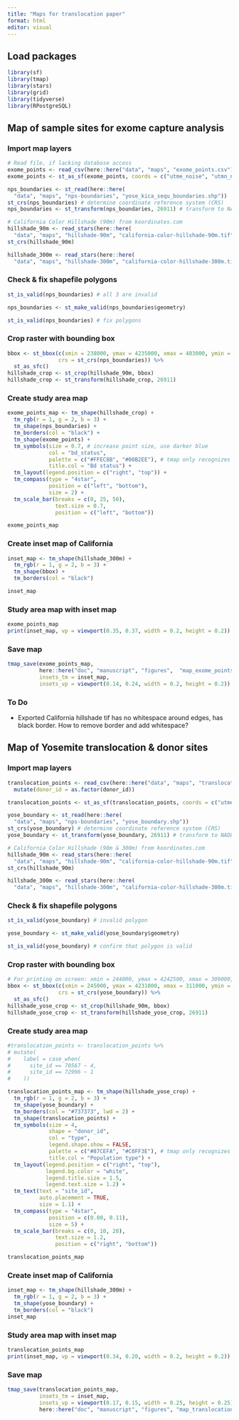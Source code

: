 ```yaml
---
title: "Maps for translocation paper"
format: html
editor: visual
---
```


## Load packages

```r
library(sf)
library(tmap)
library(stars)
library(grid)
library(tidyverse)
library(RPostgreSQL)
```

## Map of sample sites for exome capture analysis

### Import map layers

```r
# Read file, if lacking database access
exome_points <- read_csv(here::here("data", "maps", "exome_points.csv"))
exome_points <- st_as_sf(exome_points, coords = c("utme_noise", "utmn_noise"), crs = st_crs(26911))

nps_boundaries <- st_read(here::here(
  "data", "maps", "nps-boundaries", "yose_kica_sequ_boundaries.shp"))
st_crs(nps_boundaries) # determine coordinate reference system (CRS)
nps_boundaries <- st_transform(nps_boundaries, 26911) # transform to NAD83 UTM11

# California Color Hillshade (90m) from koordinates.com
hillshade_90m <- read_stars(here::here(
  "data", "maps", "hillshade-90m", "california-color-hillshade-90m.tif"))
st_crs(hillshade_90m)

hillshade_300m <- read_stars(here::here(
  "data", "maps", "hillshade-300m", "california-color-hillshade-300m.tif"))
```

### Check & fix shapefile polygons

```r
st_is_valid(nps_boundaries) # all 3 are invalid

nps_boundaries <- st_make_valid(nps_boundaries$geometry)

st_is_valid(nps_boundaries) # fix polygons
```

### Crop raster with bounding box

```r
bbox <- st_bbox(c(xmin = 238000, ymax = 4235000, xmax = 403000, ymin = 4011000), 
                crs = st_crs(nps_boundaries)) %>%  
  st_as_sfc()
hillshade_crop <- st_crop(hillshade_90m, bbox)
hillshade_crop <- st_transform(hillshade_crop, 26911)
```

### Create study area map

```r
exome_points_map <- tm_shape(hillshade_crop) + 
  tm_rgb(r = 1, g = 2, b = 3) +
  tm_shape(nps_boundaries) + 
  tm_borders(col = "black") +
  tm_shape(exome_points) + 
  tm_symbols(size = 0.7, # increase point size, use darker blue
             col = "bd_status", 
             palette = c("#FFEC8B", "#00B2EE"), # tmap only recognizes basic color names (e.g., "blue" but not "lightblue") - use HEX instead
             title.col = "Bd status") +
  tm_layout(legend.position = c("right", "top")) +
  tm_compass(type = "4star",
             position = c("left", "bottom"),
             size = 2) +
  tm_scale_bar(breaks = c(0, 25, 50), 
               text.size = 0.7, 
               position = c("left", "bottom"))

exome_points_map
```

### Create inset map of California

```r
inset_map <- tm_shape(hillshade_300m) +
  tm_rgb(r = 1, g = 2, b = 3) +
  tm_shape(bbox) + 
  tm_borders(col = "black")

inset_map
```

### Study area map with inset map

```r
exome_points_map
print(inset_map, vp = viewport(0.35, 0.37, width = 0.2, height = 0.2))
```

### Save map

```r
tmap_save(exome_points_map, 
          here::here("doc", "manuscript", "figures",  "map_exome_points.png"),
          insets_tm = inset_map,
          insets_vp = viewport(0.14, 0.24, width = 0.2, height = 0.2))
```

### To Do

-   Exported California hillshade tif has no whitespace around edges, has black border. How to remove border and add whitespace?

## Map of Yosemite translocation & donor sites

### Import map layers

```r
translocation_points <- read_csv(here::here("data", "maps", "translocation_points.csv")) %>% 
  mutate(donor_id = as.factor(donor_id))

translocation_points <- st_as_sf(translocation_points, coords = c("utme_noise", "utmn_noise"), crs = st_crs(26911))

yose_boundary <- st_read(here::here(
  "data", "maps", "nps-boundaries", "yose_boundary.shp"))
st_crs(yose_boundary) # determine coordinate reference system (CRS)
yose_boundary <- st_transform(yose_boundary, 26911) # transform to NAD83 UTM11

# California Color Hillshade (90m & 300m) from koordinates.com
hillshade_90m <- read_stars(here::here(
  "data", "maps", "hillshade-90m", "california-color-hillshade-90m.tif"))
st_crs(hillshade_90m)

hillshade_300m <- read_stars(here::here(
  "data", "maps", "hillshade-300m", "california-color-hillshade-300m.tif"))
```

### Check & fix shapefile polygons

```r
st_is_valid(yose_boundary) # invalid polygon

yose_boundary <- st_make_valid(yose_boundary$geometry)

st_is_valid(yose_boundary) # confirm that polygon is valid
```

### Crop raster with bounding box

```r
# For printing on screen: xmin = 244000, ymax = 4242500, xmax = 309000, ymin = 4142000
bbox <- st_bbox(c(xmin = 245000, ymax = 4231000, xmax = 311000, ymin = 4151000), 
                crs = st_crs(yose_boundary)) %>%  
  st_as_sfc()
hillshade_yose_crop <- st_crop(hillshade_90m, bbox)
hillshade_yose_crop <- st_transform(hillshade_yose_crop, 26911)
```

### Create study area map

```r
#translocation_points <- translocation_points %>% 
# mutate(
#    label = case_when(
#      site_id == 70567 ~ 4, 
#      site_id == 72996 ~ 1
#    ))

translocation_points_map <- tm_shape(hillshade_yose_crop) + 
  tm_rgb(r = 1, g = 2, b = 3) +
  tm_shape(yose_boundary) + 
  tm_borders(col = "#737373", lwd = 2) +
  tm_shape(translocation_points) + 
  tm_symbols(size = 4, 
             shape = "donor_id",
             col = "type", 
             legend.shape.show = FALSE, 
             palette = c("#87CEFA", "#C0FF3E"), # tmap only recognizes basic color names (e.g., "blue" but not "lightblue") - use HEX instead
             title.col = "Population type") +
  tm_layout(legend.position = c("right", "top"),
            legend.bg.color = "white",
            legend.title.size = 1.5,
            legend.text.size = 1.2) +
  tm_text(text = "site_id",
          auto.placement = TRUE,
          size = 1.1) +
  tm_compass(type = "4star",
             position = c(0.80, 0.11),
             size = 5) +
  tm_scale_bar(breaks = c(0, 10, 20), 
               text.size = 1.2, 
               position = c("right", "bottom"))

translocation_points_map
```

### Create inset map of California

```r
inset_map <- tm_shape(hillshade_300m) +
  tm_rgb(r = 1, g = 2, b = 3) +
  tm_shape(yose_boundary) +
  tm_borders(col = "black")
inset_map
```

### Study area map with inset map

```r
translocation_points_map
print(inset_map, vp = viewport(0.34, 0.20, width = 0.2, height = 0.2))
```

### Save map

```r
tmap_save(translocation_points_map, 
          insets_tm = inset_map,
          insets_vp = viewport(0.17, 0.15, width = 0.25, height = 0.25),
          here::here("doc", "manuscript", "figures", "map_translocation_points.png"))
```
